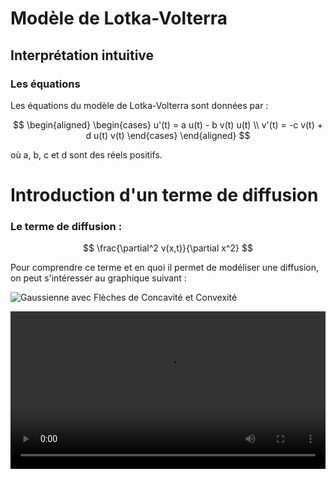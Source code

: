 # Modèle de Lotka-Volterra

## Interprétation intuitive

### Les équations

Les équations du modèle de Lotka-Volterra sont données par :

$$
\begin{aligned}
    \begin{cases}
        u'(t) = a u(t) - b v(t) u(t) \\
        v'(t) = -c v(t)  + d u(t) v(t)
    \end{cases}
\end{aligned}
$$

où a, b, c et d sont des réels positifs.

# Introduction d'un terme de diffusion

### Le terme de diffusion :

$$
\frac{\partial^2 v(x,t)}{\partial x^2}
$$

Pour comprendre ce terme et en quoi il permet de modéliser une diffusion, on peut s'intéresser au graphique suivant :

![Gaussienne avec Flèches de Concavité et Convexité](/are-presentation/img/gaussienneVF.png)

<video src="/are-presentation/img/LV-anim1.mp4" width="100%" controls></video>
